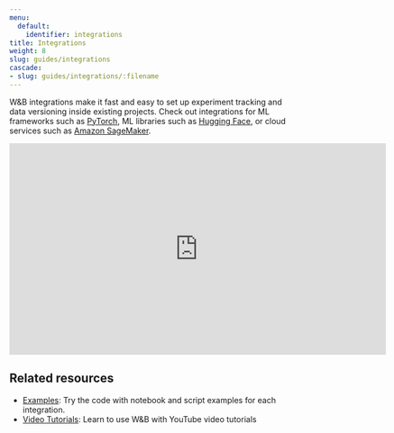 ```yaml
---
menu:
  default:
    identifier: integrations
title: Integrations
weight: 8
slug: guides/integrations
cascade:
- slug: guides/integrations/:filename
---
```


W&B integrations make it fast and easy to set up experiment tracking and data versioning inside existing projects. Check out integrations for ML frameworks such as [PyTorch](pytorch), ML libraries such as [Hugging Face](huggingface), or cloud services such as [Amazon SageMaker](sagemaker).


<iframe width="668" height="376" src="https://www.youtube.com/embed/hmewPDNUNJs?list=PLD80i8An1OEGajeVo15ohAQYF1Ttle0lk" title="Log Your First Run With W&amp;B" frameborder="0" allow="accelerometer; autoplay; clipboard-write; encrypted-media; gyroscope; picture-in-picture; web-share" allowfullscreen></iframe>

## Related resources

* [Examples](https://github.com/wandb/examples): Try the code with notebook and script examples for each integration.
* [Video Tutorials](https://www.youtube.com/playlist?list=PLD80i8An1OEGajeVo15ohAQYF1Ttle0lk): Learn to use W&B with YouTube video tutorials
